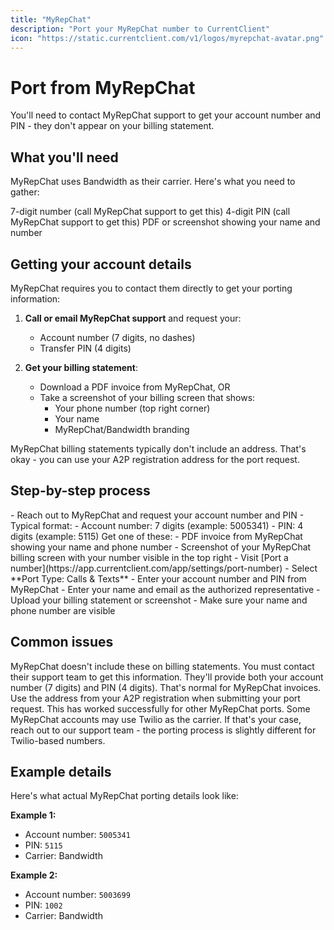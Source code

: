 ```yaml
---
title: "MyRepChat"
description: "Port your MyRepChat number to CurrentClient"
icon: "https://static.currentclient.com/v1/logos/myrepchat-avatar.png"
---
```


# Port from MyRepChat

<Tip>
  You'll need to contact MyRepChat support to get your account number and PIN -
  they don't appear on your billing statement.
</Tip>

## What you'll need

MyRepChat uses Bandwidth as their carrier. Here's what you need to gather:

<CardGroup cols={3}>
  <Card title="Account Number" icon="receipt">
    7-digit number (call MyRepChat support to get this)
  </Card>
  <Card title="Transfer PIN" icon="key">
    4-digit PIN (call MyRepChat support to get this)
  </Card>
  <Card title="Billing Statement" icon="file-invoice">
    PDF or screenshot showing your name and number
  </Card>
</CardGroup>

## Getting your account details

MyRepChat requires you to contact them directly to get your porting information:

1. **Call or email MyRepChat support** and request your:

   - Account number (7 digits, no dashes)
   - Transfer PIN (4 digits)

2. **Get your billing statement**:
   - Download a PDF invoice from MyRepChat, OR
   - Take a screenshot of your billing screen that shows:
     - Your phone number (top right corner)
     - Your name
     - MyRepChat/Bandwidth branding

<Note>
  MyRepChat billing statements typically don't include an address. That's okay -
  you can use your A2P registration address for the port request.
</Note>

## Step-by-step process

<Steps>
  <Step title="Contact MyRepChat support">
    - Reach out to MyRepChat and request your account number and PIN
    - Typical format:
      - Account number: 7 digits (example: 5005341)
      - PIN: 4 digits (example: 5115)
  </Step>

<Step title="Gather billing proof">
  Get one of these: - PDF invoice from MyRepChat showing your name and phone
  number - Screenshot of your MyRepChat billing screen with your number visible
  in the top right
</Step>

<Step title="Submit port request">
  - Visit [Port a
  number](https://app.currentclient.com/app/settings/port-number) - Select
  **Port Type: Calls & Texts** - Enter your account number and PIN from
  MyRepChat - Enter your name and email as the authorized representative
</Step>

  <Step title="Upload billing statement">
    - Upload your billing statement or screenshot
    - Make sure your name and phone number are visible
  </Step>
</Steps>

## Common issues

<AccordionGroup>
  <Accordion title="I can't find my account number or PIN">
    MyRepChat doesn't include these on billing statements. You must contact their support team to get this information. They'll provide both your account number (7 digits) and PIN (4 digits).
  </Accordion>

<Accordion title="My billing statement doesn't show an address">
  That's normal for MyRepChat invoices. Use the address from your A2P
  registration when submitting your port request. This has worked successfully
  for other MyRepChat ports.
</Accordion>

  <Accordion title="What if MyRepChat uses Twilio instead of Bandwidth?">
    Some MyRepChat accounts may use Twilio as the carrier. If that's your case, reach out to our support team - the porting process is slightly different for Twilio-based numbers.
  </Accordion>
</AccordionGroup>

## Example details

Here's what actual MyRepChat porting details look like:

**Example 1:**

- Account number: `5005341`
- PIN: `5115`
- Carrier: Bandwidth

**Example 2:**

- Account number: `5003699`
- PIN: `1002`
- Carrier: Bandwidth
